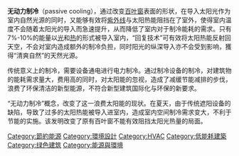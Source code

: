 {{multiple issues|
{{advert|time=2013-05-23T04:44:30+00:00}}
{{copyedit|time=2013-05-23T04:44:30+00:00}}
{{expand|time=2013-05-23T04:44:30+00:00}}
{{unreferenced|time=2013-05-23T04:44:30+00:00}}
}}
'''无动力制冷'''（passive cooling），通过改变[[百叶窗|百叶窗]]表面的形状，在导入太阳光作为室内自然光源的同时，又能够有效将[[紫外线|紫外线]]与太阳热能阻挡在了室外，使得室内温度不会随着太阳光的导入而急速提升，从而降低了室内对于制冷能耗的需求。只有7%-10%的能量以[[光|光]]和[[热|热]]的形式被导入室内，“回复技术”可有效将太阳热能反射回天空，不会对室内造成额外的制冷负担，同时阳光的纵深导入亦不会受到影响，獲得“清爽自然”的天然光源。

传统意义上的制冷，需要设备通电进行电力制冷。通过制冷设备的制冷，对建筑物的能耗需求量大，费用高的同时，对太阳能的忽视，造成了减缓节能减排的步伐，浪费了环保清洁的新型能源，不符合新型建筑国际化与环保的新要求。

“无动力制冷”概念，改变了这一浪费太阳能的现状。在夏天，由于传统遮阳设备的缺陷，导致了过多的太阳热能被导入进室内，造成室内空间制冷需求变大，不利于节能的实施。该发明改变了原有百叶窗不能有效阻挡太阳光热量的局面。

{{暖通空調}}
[[Category:節約能源|Category:節約能源]]
[[Category:環境設計|Category:環境設計]]
[[Category:HVAC|Category:HVAC]]
[[Category:低能耗建築|Category:低能耗建築]]
[[Category:绿色建筑|Category:绿色建筑]]
[[Category:能源與環境|Category:能源與環境]]